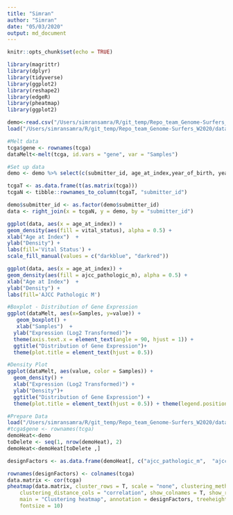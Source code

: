 ```yaml
---
title: "Simran"
author: "Simran"
date: "05/03/2020"
output: md_document
---
```


```r
knitr::opts_chunk$set(echo = TRUE)
```

```r
library(magrittr)
library(dplyr)
library(tidyverse)
library(ggplot2)
library(reshape2)
library(edgeR)
library(pheatmap)
library(ggplot2)
```

```r
demo<-read.csv("/Users/simransamra/R/git_temp/Repo_team_Genome-Surfers_W2020/data/raw_data/tcga_paad_clinical.csv", header = T)
load("/Users/simransamra/R/git_temp/Repo_team_Genome-Surfers_W2020/data/raw_data/tcga_paad.RData")

#Melt data
tcga$gene <- rownames(tcga)
dataMelt<-melt(tcga, id.vars = "gene", var = "Samples")

#Set up data
demo <- demo %>% select(c(submitter_id, age_at_index,year_of_birth, year_of_death, vital_status, race, gender, ajcc_pathologic_m, ajcc_pathologic_n,ajcc_pathologic_t, ajcc_pathologic_stage))

tcgaT <- as.data.frame(t(as.matrix(tcga)))
tcgaN <- tibble::rownames_to_column(tcgaT, "submitter_id")

demo$submitter_id <- as.factor(demo$submitter_id)
data <- right_join(x = tcgaN, y = demo, by = "submitter_id")

```

```r
ggplot(data, aes(x = age_at_index)) + 
geom_density(aes(fill = vital_status), alpha = 0.5) +
xlab("Age at Index")  + 
ylab("Density") +
labs(fill='Vital Status') +
scale_fill_manual(values = c("darkblue", "darkred"))
```

```r
ggplot(data, aes(x = age_at_index)) + 
geom_density(aes(fill = ajcc_pathologic_m), alpha = 0.5) +
xlab("Age at Index")  + 
ylab("Density") +
labs(fill='AJCC Pathologic M') 
```


```r
#Boxplot - Distribution of Gene Expression
ggplot(dataMelt, aes(x=Samples, y=value)) + 
   geom_boxplot() + 
   xlab("Samples")  + 
  ylab("Expression (Log2 Transformed)")+ 
  theme(axis.text.x = element_text(angle = 90, hjust = 1)) +
  ggtitle("Distribution of Gene Expression")+
  theme(plot.title = element_text(hjust = 0.5))
```

```r
#Density Plot
ggplot(dataMelt, aes(value, color = Samples)) + 
  geom_density() + 
  xlab("Expression (Log2 Transformed)") +
  ylab("Density")+ 
  ggtitle("Distribution of Gene Expression") +
  theme(plot.title = element_text(hjust = 0.5)) + theme(legend.position="none")
```


```r
#Prepare Data
load("/Users/simransamra/R/git_temp/Repo_team_Genome-Surfers_W2020/data/raw_data/tcga_paad.RData")
#tcga$gene <- rownames(tcga)
demoHeat<-demo
toDelete <- seq(1, nrow(demoHeat), 2)
demoHeat<-demoHeat[toDelete ,]

designFactors <- as.data.frame(demoHeat[, c("ajcc_pathologic_m",  "ajcc_pathologic_n", "ajcc_pathologic_t", "ajcc_pathologic_stage")])

rownames(designFactors) <- colnames(tcga)
data.matrix <- cor(tcga)
pheatmap(data.matrix, cluster_rows = T, scale = "none", clustering_method = "average", 
    clustering_distance_cols = "correlation", show_colnames = T, show_rownames = T, 
    main = "Clustering heatmap", annotation = designFactors, treeheight_col = 35, treeheight_row = 35,
    fontsize = 10)
```


